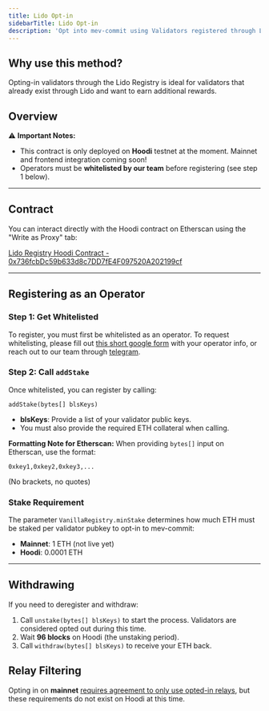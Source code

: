 ```yaml
---
title: Lido Opt-in
sidebarTitle: Lido Opt-in
description: 'Opt into mev-commit using Validators registered through Lido.'
---
```


## Why use this method?

Opting-in validators through the Lido Registry is ideal for validators that already exist through Lido and want to earn additional rewards.

## Overview

⚠️ **Important Notes:**
- This contract is only deployed on **Hoodi** testnet at the moment. Mainnet and frontend integration coming soon!
- Operators must be **whitelisted by our team** before registering (see step 1 below).

---

## Contract

You can interact directly with the Hoodi contract on Etherscan using the "Write as Proxy" tab:

[Lido Registry Hoodi Contract - 0x736fcbDc59b633d8c7DD7fE4F097520A202199cf](https://hoodi.etherscan.io/address/0x736fcbDc59b633d8c7DD7fE4F097520A202199cf#writeProxyContract)


---

## Registering as an Operator

### Step 1: Get Whitelisted
To register, you must first be whitelisted as an operator. To request whitelisting, please fill out [this short google form](https://docs.google.com/forms/d/e/1FAIpQLSfIYZs1l7wqd6jkHHFZA8FQ6vg3T6KF6R_XBZsSGGbzN7q4Hg/viewform) with your operator info, or reach out to our team through [telegram](https://t.me/+-aiQNWqjZRQ1OWJh).
### Step 2: Call `addStake`
Once whitelisted, you can register by calling:

```solidity
addStake(bytes[] blsKeys)
```

- **blsKeys**: Provide a list of your validator public keys.
- You must also provide the required ETH collateral when calling.

**Formatting Note for Etherscan:** When providing `bytes[]` input on Etherscan, use the format:
```
0xkey1,0xkey2,0xkey3,...
```
(No brackets, no quotes)

### Stake Requirement
The parameter `VanillaRegistry.minStake` determines how much ETH must be staked per validator pubkey to opt-in to mev-commit:
- **Mainnet**: 1 ETH (not live yet)
- **Hoodi**: 0.0001 ETH

---

## Withdrawing

If you need to deregister and withdraw:
1. Call `unstake(bytes[] blsKeys)` to start the process. Validators are considered opted out during this time.
2. Wait **96 blocks** on Hoodi (the unstaking period).
3. Call `withdraw(bytes[] blsKeys)` to receive your ETH back.


## Relay Filtering

Opting in on **mainnet** [requires agreement to only use opted-in relays](https://docs.primev.xyz/v1.1.0/get-started/validators/validator-guide#requirements), but these requirements do not exist on Hoodi at this time.
